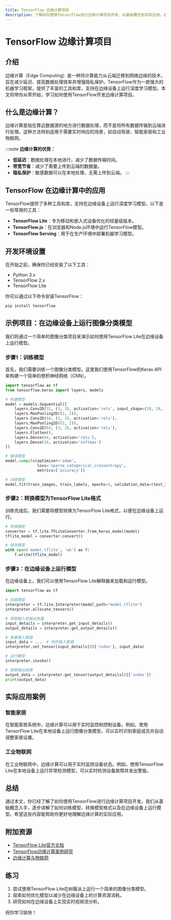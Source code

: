 ```yaml
---
title: TensorFlow 边缘计算项目
description: 了解如何使用TensorFlow进行边缘计算项目开发，从基础概念到实际应用，逐步掌握边缘计算的核心技术。
---
```


# TensorFlow 边缘计算项目

## 介绍

边缘计算（Edge Computing）是一种将计算能力从云端迁移到网络边缘的技术，旨在减少延迟、提高数据处理效率并增强隐私保护。TensorFlow作为一款强大的机器学习框架，提供了丰富的工具和库，支持在边缘设备上运行深度学习模型。本文将带你从零开始，学习如何使用TensorFlow开发边缘计算项目。

## 什么是边缘计算？

边缘计算是指在靠近数据源的地方进行数据处理，而不是将所有数据传输到云端进行处理。这种方法特别适用于需要实时响应的场景，如自动驾驶、智能家居和工业物联网。

:::note
**边缘计算的优势：**
- **低延迟**：数据处理在本地进行，减少了数据传输时间。
- **带宽节省**：减少了需要上传到云端的数据量。
- **隐私保护**：敏感数据可以在本地处理，无需上传到云端。
:::

## TensorFlow 在边缘计算中的应用

TensorFlow提供了多种工具和库，支持在边缘设备上运行深度学习模型。以下是一些常用的工具：

- **TensorFlow Lite**：专为移动和嵌入式设备优化的轻量级版本。
- **TensorFlow.js**：在浏览器和Node.js环境中运行TensorFlow模型。
- **TensorFlow Serving**：用于在生产环境中部署机器学习模型。

## 开发环境设置

在开始之前，确保你已经安装了以下工具：

- Python 3.x
- TensorFlow 2.x
- TensorFlow Lite

你可以通过以下命令安装TensorFlow：

```bash
pip install tensorflow
```

## 示例项目：在边缘设备上运行图像分类模型

我们将通过一个简单的图像分类项目来演示如何使用TensorFlow Lite在边缘设备上运行模型。

### 步骤1：训练模型

首先，我们需要训练一个图像分类模型。这里我们使用TensorFlow的Keras API来构建一个简单的卷积神经网络（CNN）。

```python
import tensorflow as tf
from tensorflow.keras import layers, models

# 构建模型
model = models.Sequential([
    layers.Conv2D(32, (3, 3), activation='relu', input_shape=(28, 28, 1)),
    layers.MaxPooling2D((2, 2)),
    layers.Conv2D(64, (3, 3), activation='relu'),
    layers.MaxPooling2D((2, 2)),
    layers.Conv2D(64, (3, 3), activation='relu'),
    layers.Flatten(),
    layers.Dense(64, activation='relu'),
    layers.Dense(10, activation='softmax')
])

# 编译模型
model.compile(optimizer='adam',
              loss='sparse_categorical_crossentropy',
              metrics=['accuracy'])

# 训练模型
model.fit(train_images, train_labels, epochs=5, validation_data=(test_images, test_labels))
```

### 步骤2：转换模型为TensorFlow Lite格式

训练完成后，我们需要将模型转换为TensorFlow Lite格式，以便在边缘设备上运行。

```python
# 转换模型
converter = tf.lite.TFLiteConverter.from_keras_model(model)
tflite_model = converter.convert()

# 保存模型
with open('model.tflite', 'wb') as f:
    f.write(tflite_model)
```

### 步骤3：在边缘设备上运行模型

在边缘设备上，我们可以使用TensorFlow Lite解释器来加载和运行模型。

```python
import tensorflow as tf

# 加载模型
interpreter = tf.lite.Interpreter(model_path="model.tflite")
interpreter.allocate_tensors()

# 获取输入和输出张量
input_details = interpreter.get_input_details()
output_details = interpreter.get_output_details()

# 准备输入数据
input_data = ...  # 你的输入数据
interpreter.set_tensor(input_details[0]['index'], input_data)

# 运行模型
interpreter.invoke()

# 获取输出结果
output_data = interpreter.get_tensor(output_details[0]['index'])
print(output_data)
```

## 实际应用案例

### 智能家居

在智能家居系统中，边缘计算可以用于实时监控和控制设备。例如，使用TensorFlow Lite在本地设备上运行图像分类模型，可以实时识别家庭成员并自动调整家居设置。

### 工业物联网

在工业物联网中，边缘计算可以用于实时监控设备状态。例如，使用TensorFlow Lite在本地设备上运行异常检测模型，可以实时检测设备故障并发出警报。

## 总结

通过本文，你已经了解了如何使用TensorFlow进行边缘计算项目开发。我们从基础概念入手，逐步讲解了如何训练模型、转换模型格式以及在边缘设备上运行模型。希望这些内容能帮助你更好地理解边缘计算的实际应用。

## 附加资源

- [TensorFlow Lite官方文档](https://www.tensorflow.org/lite)
- [TensorFlow边缘计算案例研究](https://www.tensorflow.org/lite/examples)
- [边缘计算与物联网](https://www.ibm.com/cloud/learn/edge-computing)

## 练习

1. 尝试使用TensorFlow Lite在树莓派上运行一个简单的图像分类模型。
2. 探索如何优化模型以减少在边缘设备上的计算资源消耗。
3. 研究如何在边缘设备上实现实时视频流分析。

祝你学习愉快！